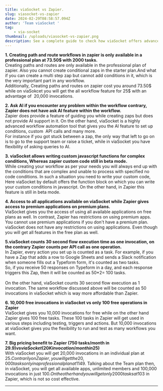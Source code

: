 ```yaml
---
title: viaSocket vs Zapier.
slug: viasocket-vs-zapier
date: 2024-02-29T08:58:57.094Z
author: 'Team viaSocket '
tag:
    - via-socket
thumbnail: /uploads/viasocket-vs-zapier.png
description: See a complete guide to check how viaSocket offers advanced workflows, AI assistance, and more cost-effective pricing with generous free usage limits compared to Zapier's restrictive plans and higher costs.
---
```


**1. Creating path and route workflows in zapier is only available in a professional plan at 73.50$ with 2000 tasks.** \
Creating paths and routes are only available in the professional plan of zapier. Also you cannot create conditional zaps in the starter plan.And what if you can create a multi step zap but cannot add conditions in it, which is the very important part in any workflow.\
Additionally, Creating paths and routes on zapier cost you around 73.50$ while on viaSokcet you will get the all workflow feature for 25$ with an advantage of  20,000 invocations.

**2. Ask AI if you encounter any problem within the workflow contrary, Zapier does not have ask AI feature within the workflow.** \
Zapier does provide a feature of guiding you while creating zaps but does not provide AI support in it. On the other hand, viaSocket is a highly advanced workflow automation tool that gives you the AI feature to set up conditions, custom  API calls and many more.\
For instance if you got stuck between a zap, the only way that left to go on is to go to the support team or raise a ticket, while in viaSocket you have flexibility of asking queries to AI.

**3. viaSocket allows writing custom javascript functions for complex conditions, Whereas zapier custom code still in beta mode.**  
While creating your workflow as per your needs you will always end up with the conditions that are complex and unable to process with specified no code conditions. In such a situation you need to write your custom code, Here viaSocket by default offers the function block on which you can write your custom conditions in javascript. On the other hand, in Zapier this feature is still in beta mode.

**4. Access to all applications available on viaSocket while Zapier gives access to premium applications on premium plans.** \
ViaSocket gives you the access of using all available applications on free plans as well. In contrast, Zapier has restrictions on using premium apps. You cannot use premium applications if you don't have a premium plan. viaSocket does not have any restrictions on using applications. Even though you will get all features in the free plan as well.

**5.viaSocket counts 30 second flow execution time as one invocation, on the contrary Zapier counts per API call as one operation.** \
In Zapier, every action you set up is counted as a task. For example, if you have a Zap that adds a row to Google Sheets and sends a Slack notification when someone fills out a Typeform form, it's counted as two tasks.\
So, if you receive 50 responses on Typeform in a day, and each response triggers this Zap, then it will be counted as 50\*2= 100 tasks.\
\
On the other hand, viaSocket counts 30 second flow execution as 1 invocation. The same workflow discussed above will be counted as 50 invocations in viaSocket which is way more affordable than Zapier.

**6. 10,000 free invocations in viaSocket vs only 100 free operations in Zapier** \
ViaSocket gives you 10,000 invocations for free while on the other hand Zapier gives 100 free tasks. These 100 tasks in Zapier will get used in various steps including testing, triggers and actions. But 10,000 invocations at viaSocket gives you the flexibility to run and test as many workflows you want.

**7. Big pricing benefit to Zapier (750 tasks/month in 29.9$) vs viaSocket(20K invocation/month in 25$)** \
With viaSocket you will get 20,000 invocations in an individual plan at 25$. Contrarily on Zapier, you will get the 20,000 tasks only in a professional plan at 1149$. Talking about the Team plan then, in viaSocket, you will get all available apps, unlimited members and 100,000 invocations in just 100$.On the other hand you will get only 2000 tasks at 103$ in Zapier, which is not so cost effective.

---
